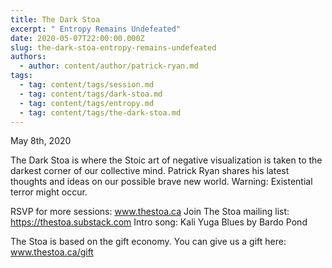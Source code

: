 ```yaml
---
title: The Dark Stoa
excerpt: " Entropy Remains Undefeated"
date: 2020-05-07T22:00:00.000Z
slug: the-dark-stoa-entropy-remains-undefeated
authors:
  - author: content/author/patrick-ryan.md
tags:
  - tag: content/tags/session.md
  - tag: content/tags/dark-stoa.md
  - tag: content/tags/entropy.md
  - tag: content/tags/the-dark-stoa.md
---
```


May 8th, 2020

The Dark Stoa is where the Stoic art of negative visualization is taken to the darkest corner of our collective mind. Patrick Ryan shares his latest thoughts and ideas on our possible brave new world. Warning: Existential terror might occur.

RSVP for more sessions: www.thestoa.ca
Join The Stoa mailing list: https://thestoa.substack.com
Intro song: Kali Yuga Blues by Bardo Pond

The Stoa is based on the gift economy. You can give us a gift here: www.thestoa.ca/gift

